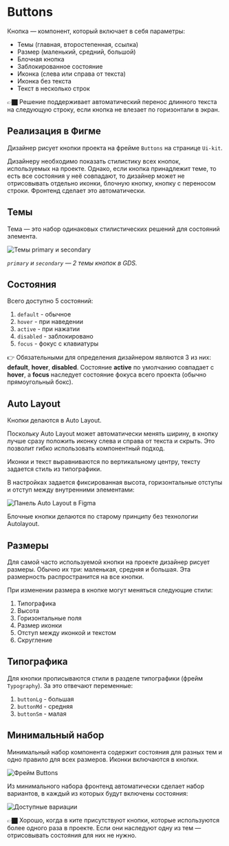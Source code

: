 
<Meta title="Design / Buttons" />

# Buttons

Кнопка — компонент, который включает в себя параметры:

-   Темы (главная, второстепенная, ссылка)
-   Размер (маленький, средний, большой)
-   Блочная кнопка
-   Заблокированное состояние
-   Иконка (слева или справа от текста)
-   Иконка без текста
-   Текст в несколько строк

👉🏿 Решение поддерживает автоматический перенос длинного текста на следующую строку, если кнопка не влезает по горизонтали в экран.

## Реализация в Фигме

Дизайнер рисует кнопки проекта на фрейме `Buttons` на странице `Ui-kit`.

Дизайнеру необходимо показать стилистику всех кнопок, используемых на проекте. Однако, если кнопка принадлежит теме, то есть все состояния у неё совпадают, то дизайнер может не отрисовывать отдельно иконки, блочную кнопку, кнопку с переносом строки. Фронтенд сделает это автоматически.

## Темы

Тема — это набор одинаковых стилистических решений для состояний элемента.

![Темы primary и secondary](images/buttons/themes.png)

_`primary` и `secondary` — 2 темы кнопок в GDS._

## Состояния

Всего доступно 5 состояний:

1. `default` - обычное
1. `hover` - при наведении
1. `active` - при нажатии
1. `disabled` - заблокировано
1. `focus` - фокус с клавиатуры

👉 Обязательными для определения дизайнером являются 3 из них: **default**, **hover**, **disabled**. Состояние **active** по умолчанию совпадает с **hover**, а **focus** наследует состояние фокуса всего проекта (обычно прямоугольный бокс).

## Auto Layout

Кнопки делаются в Auto Layout.

Поскольку Auto Layout может автоматически менять ширину, в кнопку лучше сразу положить иконку слева и справа от текста и скрыть. Это позволит гибко использовать компонентный подход.

Иконки и текст выравниваются по вертикальному центру, тексту задается стиль из типографики.

В настройках задается фиксированная высота, горизонтальные отступы и отступ между внутренними элементами:

![Панель Auto Layout в Figma](images/buttons/auto-layout.png)

Блочные кнопки делаются по старому принципу без технологии Autolayout.

## Размеры

Для самой часто используемой кнопки на проекте дизайнер рисует размеры. Обычно их три: маленькая, средняя и большая. Эта размерность распространится на все кнопки.

При изменении размера в кнопке могут меняться следующие стили:

1. Типографика
1. Высота
1. Горизонтальные поля
1. Размер иконки
1. Отступ между иконкой и текстом
1. Скругление

## Типографика

Для кнопки прописываются стили в разделе типографики (фрейм `Typography`). За это отвечают переменные:

1. `buttonLg` - большая
1. `buttonMd` - средняя
1. `buttonSm` - малая

## Минимальный набор

Минимальный набор компонента содержит состояния для разных тем и одно правило для всех размеров. Иконки включаются в кнопки.

![Фрейм Buttons](images/buttons/frame.png)

Из минимального набора фронтенд автоматически сделает набор вариантов, в каждый из которых будут включены состояния:

![Доступные вариации](images/buttons/result.png)

👉🏿 Хорошо, когда в ките присутствуют кнопки, которые используются более одного раза в проекте. Если они наследуют одну из тем — отрисовывать состояния для них не нужно.
